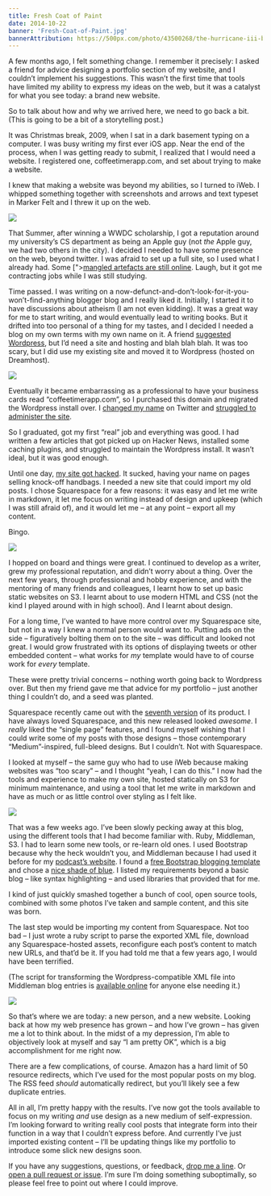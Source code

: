 ```yaml
---
title: Fresh Coat of Paint
date: 2014-10-22
banner: 'Fresh-Coat-of-Paint.jpg'
bannerAttribution: https://500px.com/photo/43500268/the-hurricane-iii-by-ash-furrow
---
```


A few months ago, I felt something change. I remember it precisely: I asked a friend for advice designing a portfolio section of my website, and I couldn’t implement his suggestions. This wasn’t the first time that tools have limited my ability to express my ideas on the web, but it was a catalyst for what you see today: a brand new website.

So to talk about how and why we arrived here, we need to go back a bit. (This is going to be a bit of a storytelling post.)

It was Christmas break, 2009, when I sat in a dark basement typing on a computer. I was busy writing my first ever iOS app. Near the end of the process, when I was getting ready to submit, I realized that I would need a website. I registered one, coffeetimerapp.com, and set about trying to make a website.

I knew that making a website was beyond my abilities, so I turned to iWeb. I whipped something together with screenshots and arrows and text typeset in Marker Felt and I threw it up on the web.

![](wwdc2010.jpg)

That Summer, after winning a WWDC scholarship, I got a reputation around my university’s CS department as being an Apple guy (not _the_ Apple guy, we had two others in the city). I decided I needed to have some presence on the web, beyond twitter. I was afraid to set up a full site, so I used what I already had. Some [">[mangled artefacts are still online](http://web.archive.org/web/20101118104908/http://coffeetimerapp.com/CoffeeTimer/Ash_Furrow.html). Laugh, but it got me contracting jobs while I was still studying.

Time passed. I was writing on a now-defunct-and-don’t-look-for-it-you-won’t-find-anything blogger blog and I really liked it. Initially, I started it to have discussions about atheism (I am not even kidding). It was a great way for me to start writing, and would eventually lead to writing books. But it drifted into too personal of a thing for my tastes, and I decided I needed a blog on my own terms with my own name on it. A friend [suggested Wordpress](/blog/professional-site), but I’d need a site and hosting and blah blah blah. It was too scary, but I did use my existing site and moved it to Wordpress (hosted on Dreamhost).

![](wordpress.png)

Eventually it became embarrassing as a professional to have your business cards read “coffeetimerapp.com”, so I purchased this domain and migrated the Wordpress install over. I [changed my name](/blog/twitter-name-change) on Twitter and [struggled to administer the site](/blog/site-change).

So I graduated, got my first “real” job and everything was good. I had written a few articles that got picked up on Hacker News, installed some caching plugins, and struggled to maintain the Wordpress install. It wasn’t ideal, but it was good enough.

Until one day, [my site got hacked](/blog/moved-away-from-wordpress). It sucked, having your name on pages selling knock-off handbags. I needed a new site that could import my old posts. I chose Squarespace for a few reasons: it was easy and let me write in markdown, it let me focus on writing instead of design and upkeep (which I was still afraid of), and it would let me – at any point – export all my content.

Bingo.

![](squarespace.png)

I hopped on board and things were great. I continued to develop as a writer, grew my professional reputation, and didn’t worry about a thing. Over the next few years, through professional and hobby experience, and with the mentoring of many friends and colleagues, I learnt how to set up basic static websites on S3. I learnt about to use modern HTML and CSS (not the kind I played around with in high school). And I learnt about design.

For a long time, I’ve wanted to have more control over my Squarespace site, but not in a way I knew a normal person would want to. Putting ads on the side – figuratively bolting them on to the site – was difficult and looked not great. I would grow frustrated with its options of displaying tweets or other embedded content – what works for _my_ template would have to of course work for _every_ template.

These were pretty trivial concerns – nothing worth going back to Wordpress over. But then my friend gave me that advice for my portfolio – just another thing I couldn’t do, and a seed was planted.

Squarespace recently came out with the [seventh version](http://www.squarespace.com/seven/) of its product. I have always loved Squarespace, and this new released looked _awesome_. I _really_ liked the “single page” features, and I found myself wishing that I could write some of my posts with those designs – those contemporary “Medium”-inspired, full-bleed designs. But I couldn’t. Not with Squarespace.

I looked at myself – the same guy who had to use iWeb because making websites was “too scary” – and I thought “yeah, I can do this.” I now had the tools and experience to make my own site, hosted statically on S3 for minimum maintenance, and using a tool that let me write in markdown and have as much or as little control over styling as I felt like.

![](middleman.png)

That was a few weeks ago. I’ve been slowly pecking away at this blog, using the different tools that I had become familiar with. Ruby, Middleman, S3. I had to learn some new tools, or re-learn old ones. I used Bootstrap because why the heck wouldn’t you, and Middleman because I had used it before for my [podcast’s website](http://notificationcenter.tv). I found a [free Bootstrap blogging template](http://startbootstrap.com/template-overviews/clean-blog/) and chose a [nice shade of blue](http://www.colourlovers.com/color/398CCC/Walton). I listed my requirements beyond a basic blog – like syntax highlighting – and used libraries that provided that for me.

I kind of just quickly smashed together a bunch of cool, open source tools, combined with some photos I’ve taken and sample content, and this site was born.

The last step would be importing my content from Squarespace. Not too bad – I just wrote a ruby script to parse the exported XML file, download any Squarespace-hosted assets, reconfigure each post’s content to match new URLs, and that’d be it. If you had told me that a few years ago, I would have been terrified.

(The script for transforming the Wordpress-compatible XML file into Middleman blog entries is [available online](https://gist.github.com/AshFurrow/ea1e354fba72bb4cc533) for anyone else needing it.)

![](macvoices.jpg)

So that’s where we are today: a new person, and a new website. Looking back at how my web presence has grown – and how I’ve grown – has given me a lot to think about. In the midst of a my depression, I’m able to objectively look at myself and say “I am pretty OK”, which is a big accomplishment for me right now.

There are a few complications, of course. Amazon has a hard limit of 50 resource redirects, which I’ve used for the most popular posts on my blog. The RSS feed _should_ automatically redirect, but you’ll likely see a few duplicate entries.

All in all, I’m pretty happy with the results. I’ve now got the tools available to focus on my writing _and_ use design as a new medium of self-expression. I’m looking forward to writing really cool posts that integrate form into their function in a way that I couldn’t express before. And currently I’ve just imported existing content – I’ll be updating things like my portfolio to introduce some slick new designs soon.

If you have any suggestions, questions, or feedback, [drop me a line](http://twitter.com/ashfurrow). Or [open a pull request or issue](https://github.com/AshFurrow/blog). I’m sure I’m doing something suboptimally, so please feel free to point out where I could improve.
